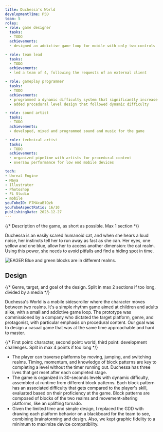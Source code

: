 ```yaml
---
title: Duchessa's World
developmentTime: P5D
team: 5
roles:
- role: game designer
  tasks:
  - TODO
  achievements:
  - designed an addictive game loop for mobile with only two controls

- role: team lead
  tasks:
  - TODO
  achievements:
  - led a team of 4, following the requests of an external client

- role: gameplay programmer
  tasks:
  - TODO
  achievements:
  - programmed a dynamic difficulty system that significantly increase repeatability
  - added procedural level design that followed dynamic difficulty

- role: sound artist
  tasks:
  - TODO
  achievements:
  - developed, mixed and programmed sound and music for the game

- role: technical artist
  tasks:
  - TODO
  achievements:
  - organized pipeline with artists for procedural content
  - oversaw performance for low end mobile devices

tech:
- Unreal Engine
- Maya
- Illustrator
- Photoshop
- FL Studio
- mobile
youTubeID: P7M4caBlQzk
youTubeAspectRatio: 16/10
publishingDate: 2023-12-27
---
```


{/* Description of the game, as short as possible. Max 1 section */}

Duchessa is an easily scared humanoid cat, and when she hears a loud noise, her instincts tell her to run away as fast as she can. Her eyes, one yellow and one blue, allow her to access another dimension: the cat realm. Using this power, she needs to avoid pitfalls and find a hiding spot in time.

![EAGER Blue and green blocks are in different realms.](./duchessas-world-game.png)

## Design

{/* Genre, target, and goal of the design. Split in max 2 sections if too long, divided by a media */}

Duchessa's World is a mobile sidescroller where the character moves between two realms. It's a simple rhythm game aimed at children and adults alike, with a small and addictive game loop. The prototype was commissioned by a company who dictated the target platform, genre, and protagonist, with particular emphasis on procedural content. Our goal was to design a casual game that was at the same time approachable and hard to master.

{/* First point: character, second point: world, third point: development challenges. Split in max 4 points if too long */}

* The player can traverse platforms by moving, jumping, and switching realms. Timing, momentum, and knowledge of block patterns are key to completing a level without the timer running out. Duchessa has three lives that get reset after each completed stage.
* The game is organized in 30-seconds levels with dynamic difficulty, assembled at runtime from different block patterns. Each block pattern has an associated difficulty that gets compared to the player's skill, evaluated based on their proficiency at the game. Block patterns are composed of blocks of the two realms and movement-altering platforms, like an uplifting tornado.
* Given the limited time and simple design, I replaced the GDD with drawing each platform behavior on a blackboard for the team to see, combining brainstorming and design. Also, we kept graphic fidelity to a minimum to maximize device compatibility.